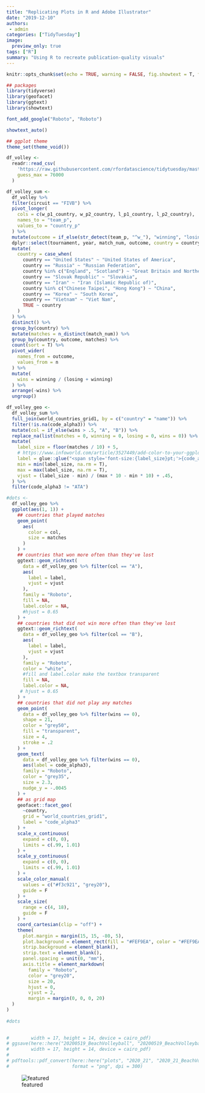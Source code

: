 ```yaml
---
title: "Replicating Plots in R and Adobe Illustrator"
date: "2019-12-10"
authors: 
 - admin
categories: ["TidyTuesday"]
image:
  preview_only: true
tags: ["R"]
summary: "Using R to recreate publication-quality visuals"
---
```



```r
knitr::opts_chunk$set(echo = TRUE, warning = FALSE, fig.showtext = T, fig.retina = 1)
```

```r
## packages
library(tidyverse)
library(geofacet)
library(ggtext)
library(showtext)

font_add_google("Roboto", "Roboto")

showtext_auto()

## ggplot theme
theme_set(theme_void())


```

```r
df_volley <- 
  readr::read_csv(
    'https://raw.githubusercontent.com/rfordatascience/tidytuesday/master/data/2020/2020-05-19/vb_matches.csv', 
    guess_max = 76000
  )
```

```r
df_volley_sum <- 
  df_volley %>% 
  filter(circuit == "FIVB") %>%
  pivot_longer(
    cols = c(w_p1_country, w_p2_country, l_p1_country, l_p2_country),
    names_to = "team_p",
    values_to = "country_p"
  ) %>% 
  mutate(outcome = if_else(str_detect(team_p, "^w_"), "winning", "losing")) %>% 
  dplyr::select(tournament, year, match_num, outcome, country = country_p) %>%
  mutate(
    country = case_when(
      country == "United States" ~ "United States of America",
      country == "Russia" ~ "Russian Federation",
      country %in% c("England", "Scotland") ~ "Great Britain and Northern Ireland",
      country == "Slovak Republic" ~ "Slovakia",
      country == "Iran" ~ "Iran (Islamic Republic of)",
      country %in% c("Chinese Taipei", "Hong Kong") ~ "China",
      country == "Korea" ~ "South Korea",
      country == "Vietnam" ~ "Viet Nam",
      TRUE ~ country
    )
  ) %>% 
  distinct() %>% 
  group_by(country) %>% 
  mutate(matches = n_distinct(match_num)) %>% 
  group_by(country, outcome, matches) %>% 
  count(sort = T) %>% 
  pivot_wider(
    names_from = outcome,
    values_from = n
  ) %>%
  mutate(
    wins = winning / (losing + winning)
  ) %>% 
  arrange(-wins) %>% 
  ungroup()

df_volley_geo <-
  df_volley_sum %>% 
  full_join(world_countries_grid1, by = c("country" = "name")) %>% 
  filter(!is.na(code_alpha3)) %>% 
  mutate(col = if_else(wins > .5, "A", "B")) %>% 
  replace_na(list(matches = 0, winning = 0, losing = 0, wins = 0)) %>% 
  mutate(
    label_size = floor(matches / 10) + 5,
    # https://www.infoworld.com/article/3527449/add-color-to-your-ggplot2-text-in-r.html tutorial
    label = glue::glue("<span style='font-size:{label_size}pt;'>{code_alpha3}</span>"),
    min = min(label_size, na.rm = T),
    max = max(label_size, na.rm = T),
    vjust = (label_size - min) / (max * 10 - min * 10) + .45,
  ) %>% 
  filter(code_alpha3 != "ATA")
```

```r
#dots <-
  df_volley_geo %>% 
  ggplot(aes(1, 1)) +
    ## countries that played matches
    geom_point(
      aes(
        color = col,
        size = matches
      )
    ) +
    ## countries that won more often than they've lost
    ggtext::geom_richtext(
      data = df_volley_geo %>% filter(col == "A"),
      aes(
        label = label,
        vjust = vjust
      ),
      family = "Roboto",
      fill = NA,
      label.color = NA,
      #hjust = 0.65
    ) +
    ## countries that did not win more often than they've lost
    ggtext::geom_richtext(
      data = df_volley_geo %>% filter(col == "B"),
      aes(
        label = label,
        vjust = vjust
      ),
      family = "Roboto",
      color = "white",
      #fill and label.color make the textbox transparent
      fill = NA,
      label.color = NA,
     # hjust = 0.65
    ) +
    ## countries that did not play any matches
    geom_point(
      data = df_volley_geo %>% filter(wins == 0),
      shape = 21,
      color = "grey50",
      fill = "transparent",
      size = 4,
      stroke = .2
    ) +
    geom_text(
      data = df_volley_geo %>% filter(wins == 0),
      aes(label = code_alpha3),
      family = "Roboto",
      color = "grey35",
      size = 2.3,
      nudge_y = -.0045
    ) +
    ## as grid map
    geofacet::facet_geo(
      ~country, 
      grid = "world_countries_grid1", 
      label = "code_alpha3"
    ) +
    scale_x_continuous(
      expand = c(0, 0), 
      limits = c(.99, 1.01)
    ) +
    scale_y_continuous(
      expand = c(0, 0), 
      limits = c(.99, 1.01)
    ) +
    scale_color_manual(
      values = c("#f3c921", "grey20"),
      guide = F
    ) +
    scale_size(
      range = c(4, 18), 
      guide = F
    ) +
    coord_cartesian(clip = "off") +
    theme(
      plot.margin = margin(15, 15, -80, 5),
      plot.background = element_rect(fill = "#FEF9EA", color = "#FEF9EA"),
      strip.background = element_blank(),
      strip.text = element_blank(),
      panel.spacing = unit(0, "mm"),
      axis.title = element_markdown(
        family = "Roboto",
        color = "grey20",
        size = 20,
        hjust = 0,
        vjust = 2,
        margin = margin(0, 0, 0, 20)
  )
)
   
#dots

 
#        width = 17, height = 14, device = cairo_pdf)
# ggsave(here::here("20200519_BeachVolleyball", "20200519_BeachVolleyball.pdf"),
#        width = 17, height = 14, device = cairo_pdf)
# 
# pdftools::pdf_convert(here::here("plots", "2020_21", "2020_21_BeachVolleyball.pdf"),
#                       format = "png", dpi = 300)
```


![featured](featured.png)

